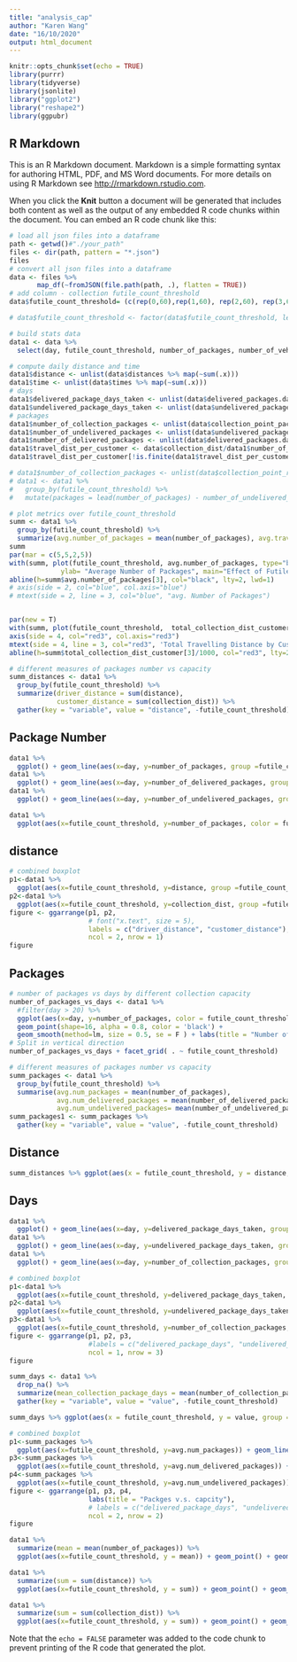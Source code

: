 ```yaml
---
title: "analysis_cap"
author: "Karen Wang"
date: "16/10/2020"
output: html_document
---
```


```r
knitr::opts_chunk$set(echo = TRUE)
library(purrr)
library(tidyverse)
library(jsonlite)
library("ggplot2")
library("reshape2")
library(ggpubr)
```

## R Markdown

This is an R Markdown document. Markdown is a simple formatting syntax for authoring HTML, PDF, and MS Word documents. For more details on using R Markdown see <http://rmarkdown.rstudio.com>.

When you click the **Knit** button a document will be generated that includes both content as well as the output of any embedded R code chunks within the document. You can embed an R code chunk like this:

```r
# load all json files into a dataframe
path <- getwd()#"./your_path"
files <- dir(path, pattern = "*.json")
files
# convert all json files into a dataframe
data <- files %>%
       map_df(~fromJSON(file.path(path, .), flatten = TRUE))
# add column - collection futile_count_threshold 
data$futile_count_threshold= (c(rep(0,60),rep(1,60), rep(2,60), rep(3,60), rep(4,60)))

# data$futile_count_threshold <- factor(data$futile_count_threshold, levels = c('5km', '10km', '15km', '20km'))
```
```r
# build stats data
data1 <- data %>%
  select(day, futile_count_threshold, number_of_packages, number_of_vehicles, collection_dist)

# compute daily distance and time
data1$distance <- unlist(data$distances %>% map(~sum(.x)))
data1$time <- unlist(data$times %>% map(~sum(.x)))
# days
data1$delivered_package_days_taken <- unlist(data$delivered_packages.days_taken %>% map(~sum(.x)))
data1$undelivered_package_days_taken <- unlist(data$undelivered_packages.days_taken %>% map(~sum(.x)))
# packages
data1$number_of_collection_packages <- unlist(data$collection_point_packages %>% map(~sum(.x))) 
data1$number_of_undelivered_packages <- unlist(data$undelivered_packages.days_taken %>% map(~length(.x))) # calculate the number of 
data1$number_of_delivered_packages <- unlist(data$delivered_packages.days_taken %>% map(~length(.x))) # calculate the number of delivered packages every day
data1$travel_dist_per_customer <- data$collection_dist/data1$number_of_collection_packages
data1$travel_dist_per_customer[!is.finite(data1$travel_dist_per_customer)]<-0

# data1$number_of_collection_packages <- unlist(data$collection_point_removed_packages %>% map(~sum(.x)))
# data1 <- data1 %>%
#   group_by(futile_count_threshold) %>% 
#   mutate(packages = lead(number_of_packages) - number_of_undelivered_packages) # compute packages
```
```r
# plot metrics over futile_count_threshold
summ <- data1 %>%
  group_by(futile_count_threshold) %>%
  summarize(avg.number_of_packages = mean(number_of_packages), avg.travel_dist_per_customer = mean(travel_dist_per_customer), total_collection_dist_customer = sum(collection_dist)) 
summ
par(mar = c(5,5,2,5))
with(summ, plot(futile_count_threshold, avg.number_of_packages, type="b",  ylim = c(0,200), xlab= "Futile Count Threshold",
             ylab= "Average Number of Packages", main="Effect of Futile Count Threshold"))
abline(h=summ$avg.number_of_packages[3], col="black", lty=2, lwd=1)
# axis(side = 2, col="blue", col.axis="blue")
# mtext(side = 2, line = 3, col="blue", "avg. Number of Packages")


par(new = T)
with(summ, plot(futile_count_threshold,  total_collection_dist_customer/1000,  , ylim = c(000,max(total_collection_dist_customer/1000)), type="b", pch=15, col="red3", axes=F, xlab=NA, ylab=NA, cex=1.2))
axis(side = 4, col="red3", col.axis="red3")
mtext(side = 4, line = 3, col="red3", 'Total Travelling Distance by Customer (km)')
abline(h=summ$total_collection_dist_customer[3]/1000, col="red3", lty=2, lwd=1)
```
```r
# different measures of packages number vs capacity
summ_distances <- data1 %>%
  group_by(futile_count_threshold) %>%
  summarize(driver_distance = sum(distance), 
            customer_distance = sum(collection_dist)) %>%
  gather(key = "variable", value = "distance", -futile_count_threshold)
```


## Package Number
```r
data1 %>% 
  ggplot() + geom_line(aes(x=day, y=number_of_packages, group =futile_count_threshold, color = futile_count_threshold)) + ggtitle("Number of Packages over Time")
data1 %>% 
  ggplot() + geom_line(aes(x=day, y=number_of_delivered_packages, group =futile_count_threshold, color = futile_count_threshold)) + ggtitle("number_of_delivered_packages over time")
data1 %>% 
  ggplot() + geom_line(aes(x=day, y=number_of_undelivered_packages, group =futile_count_threshold, color = futile_count_threshold)) + ggtitle("number_of_undelivered_packages over time")

data1 %>% 
  ggplot(aes(x=futile_count_threshold, y=number_of_packages, color = futile_count_threshold)) + geom_boxplot() + ggtitle("Number of Packages vs Distance Threshold")
```
## distance
```r
# combined boxplot
p1<-data1 %>% 
  ggplot(aes(x=futile_count_threshold, y=distance, group =futile_count_threshold, color = futile_count_threshold)) + geom_boxplot()#+ stat_summary(fun.y=mean, geom="point", shape=23, size=4) #+ ggtitle("driver_distance vs collection futile_count_threshold")
p2<-data1 %>% 
  ggplot(aes(x=futile_count_threshold, y=collection_dist, group =futile_count_threshold, color = futile_count_threshold)) + geom_boxplot() #+ ggtitle("customer_distance vs collection futile_count_threshold")
figure <- ggarrange(p1, p2,
                    # font("x.text", size = 5),
                    labels = c("driver_distance", "customer_distance"),
                    ncol = 2, nrow = 1)
figure
```

## Packages
```r
# number of packages vs days by different collection capacity
number_of_packages_vs_days <- data1 %>% 
  #filter(day > 20) %>%
  ggplot(aes(x=day, y=number_of_packages, color = futile_count_threshold)) + 
  geom_point(shape=16, alpha = 0.8, color = 'black') +
  geom_smooth(method=lm, size = 0.5, se = F ) + labs(title = "Number of Packages v.s. Days by Collection Capacity")
# Split in vertical direction
number_of_packages_vs_days + facet_grid( . ~ futile_count_threshold) 

```



```r
# different measures of packages number vs capacity
summ_packages <- data1 %>%
  group_by(futile_count_threshold) %>%
  summarise(avg.num_packages = mean(number_of_packages), 
            avg.num_delivered_packages = mean(number_of_delivered_packages), 
            avg.num_undelivered_packages= mean(number_of_undelivered_packages))
summ_packages1 <- summ_packages %>% 
  gather(key = "variable", value = "value", -futile_count_threshold)

```
## Distance
```r
summ_distances %>% ggplot(aes(x = futile_count_threshold, y = distance, group = variable)) + geom_line(aes(color = variable)) + geom_point(aes(color = variable)) + ggtitle("Distance vs. Futile Count Threshold")#+ scale_color_manual(values = c("darkred", "steelblue")) 
```
## Days
```r
data1 %>% 
  ggplot() + geom_line(aes(x=day, y=delivered_package_days_taken, group =futile_count_threshold, color = futile_count_threshold)) + ggtitle("delivered_package_days over time")
data1 %>% 
  ggplot() + geom_line(aes(x=day, y=undelivered_package_days_taken, group =futile_count_threshold, color = futile_count_threshold)) + ggtitle("delivered_package_days over time")
data1 %>% 
  ggplot() + geom_line(aes(x=day, y=number_of_collection_packages, group =futile_count_threshold, color = futile_count_threshold)) + ggtitle("collection_package_days over time")
```
```r
# combined boxplot
p1<-data1 %>% 
  ggplot(aes(x=futile_count_threshold, y=delivered_package_days_taken, group =futile_count_threshold, color = futile_count_threshold)) + geom_boxplot() + ggtitle("delivered_package_days vs collection futile_count_threshold")
p2<-data1 %>% 
  ggplot(aes(x=futile_count_threshold, y=undelivered_package_days_taken, group =futile_count_threshold, color = futile_count_threshold)) + geom_boxplot() + ggtitle("undelivered_package_days vs collection futile_count_threshold")
p3<-data1 %>% 
  ggplot(aes(x=futile_count_threshold, y=number_of_collection_packages, group =futile_count_threshold, color = futile_count_threshold)) + geom_boxplot() + ggtitle("collection_package_days vs collection futile_count_threshold")
figure <- ggarrange(p1, p2, p3,
                    #labels = c("delivered_package_days", "undelivered_package_days", "collection_package_days"),
                    ncol = 1, nrow = 3)
figure

summ_days <- data1 %>% 
  drop_na() %>% 
  summarize(mean_collection_package_days = mean(number_of_collection_packages), mean_delivered_package_days = mean(delivered_package_days_taken), mean_undelivered_package_days = mean(undelivered_package_days_taken)) %>% #mean_number_of_packages = mean(number_of_packages), 
  gather(key = "variable", value = "value", -futile_count_threshold) 

summ_days %>% ggplot(aes(x = futile_count_threshold, y = value, group = variable)) + geom_line(aes(color = variable), linetype='dotted') + geom_point(aes(color = variable)) #+ scale_color_manual(values = c("darkred", "steelblue")) 
```

```r
# combined boxplot
p1<-summ_packages %>% 
  ggplot(aes(x=futile_count_threshold, y=avg.num_packages)) + geom_line(linetype='dotted') + geom_point()
p3<-summ_packages %>% 
  ggplot(aes(x=futile_count_threshold, y=avg.num_delivered_packages)) + geom_line(linetype='dotted') + geom_point()
p4<-summ_packages %>% 
  ggplot(aes(x=futile_count_threshold, y=avg.num_undelivered_packages)) + geom_line(linetype='dotted') + geom_point()
figure <- ggarrange(p1, p3, p4,
                    labs(title = "Packges v.s. capcity"),
                    # labels = c("delivered_package_days", "undelivered_package_days", "collection_package_days"),
                    ncol = 2, nrow = 2)
figure
```
```r
data1 %>% 
  summarize(mean = mean(number_of_packages)) %>% 
  ggplot(aes(x=futile_count_threshold, y = mean)) + geom_point() + geom_line(aes(group=1),linetype='dotted') + ggtitle("number_of_packages vs. futile_count_threshold")

data1 %>% 
  summarize(sum = sum(distance)) %>% 
  ggplot(aes(x=futile_count_threshold, y = sum)) + geom_point() + geom_line(aes(group=1),linetype='dotted') + ggtitle("driver_distance vs. futile_count_threshold")

data1 %>% 
  summarize(sum = sum(collection_dist)) %>% 
  ggplot(aes(x=futile_count_threshold, y = sum)) + geom_point() + geom_line(aes(group=1),linetype='dotted') + ggtitle("customer_distance vs. futile_count_threshold")
```

Note that the `echo = FALSE` parameter was added to the code chunk to prevent printing of the R code that generated the plot.
